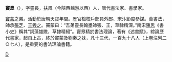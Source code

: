 {{Unreferenced|time=2019-03-30T11:41:07+00:00}}
'''竇臮'''（{{bd|？||？}}），字靈長，扶風（今陝西麟游以西）人，唐代書法家、書學家。

[[竇蒙|竇蒙]]之弟。活動於唐朝天寶年間。歷官檢校戶部員外郎、宋汴節度參謀。善書法，師承[[張芝|張芝]]、[[王羲之|王羲之]]。竇蒙曰：“吾弟靈長翰墨師張、王，草隸精深。”南宋[[陳思|陳思]]《書小史》稱其“詞藻雄贍，草隸精絕”。竇臮精於書法理論，著有《述書賦》，綜論歷代書家，起自上古，終於竇蒙及劉秦之妹，凡十三代，一百九十八人（上卷注列二○七人），是重要的書法理論書籍。

[[Category:唐朝書法家|D]]